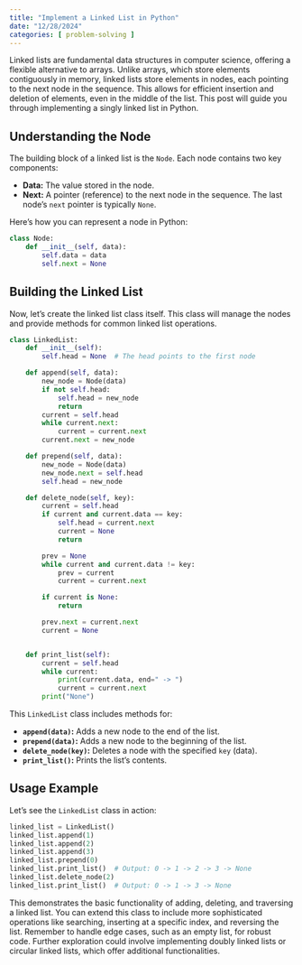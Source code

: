 ```yaml
---
title: "Implement a Linked List in Python"
date: "12/28/2024"
categories: [ problem-solving ]
---
```


Linked lists are fundamental data structures in computer science, offering a flexible alternative to arrays.  Unlike arrays, which store elements contiguously in memory, linked lists store elements in nodes, each pointing to the next node in the sequence. This allows for efficient insertion and deletion of elements, even in the middle of the list. This post will guide you through implementing a singly linked list in Python.

## Understanding the Node

The building block of a linked list is the `Node`.  Each node contains two key components:

* **Data:** The value stored in the node.
* **Next:** A pointer (reference) to the next node in the sequence. The last node's `next` pointer is typically `None`.


Here's how you can represent a node in Python:

```python
class Node:
    def __init__(self, data):
        self.data = data
        self.next = None
```

## Building the Linked List

Now, let's create the linked list class itself. This class will manage the nodes and provide methods for common linked list operations.

```python
class LinkedList:
    def __init__(self):
        self.head = None  # The head points to the first node

    def append(self, data):
        new_node = Node(data)
        if not self.head:
            self.head = new_node
            return
        current = self.head
        while current.next:
            current = current.next
        current.next = new_node

    def prepend(self, data):
        new_node = Node(data)
        new_node.next = self.head
        self.head = new_node

    def delete_node(self, key):
        current = self.head
        if current and current.data == key:
            self.head = current.next
            current = None
            return

        prev = None
        while current and current.data != key:
            prev = current
            current = current.next

        if current is None:
            return

        prev.next = current.next
        current = None


    def print_list(self):
        current = self.head
        while current:
            print(current.data, end=" -> ")
            current = current.next
        print("None")
```

This `LinkedList` class includes methods for:

* **`append(data)`:** Adds a new node to the end of the list.
* **`prepend(data)`:** Adds a new node to the beginning of the list.
* **`delete_node(key)`:** Deletes a node with the specified `key` (data).
* **`print_list()`:** Prints the list's contents.


## Usage Example

Let's see the `LinkedList` class in action:

```python
linked_list = LinkedList()
linked_list.append(1)
linked_list.append(2)
linked_list.append(3)
linked_list.prepend(0)
linked_list.print_list()  # Output: 0 -> 1 -> 2 -> 3 -> None
linked_list.delete_node(2)
linked_list.print_list()  # Output: 0 -> 1 -> 3 -> None

```

This demonstrates the basic functionality of adding, deleting, and traversing a linked list.  You can extend this class to include more sophisticated operations like searching, inserting at a specific index, and reversing the list.  Remember to handle edge cases, such as an empty list, for robust code.  Further exploration could involve implementing doubly linked lists or circular linked lists, which offer additional functionalities.